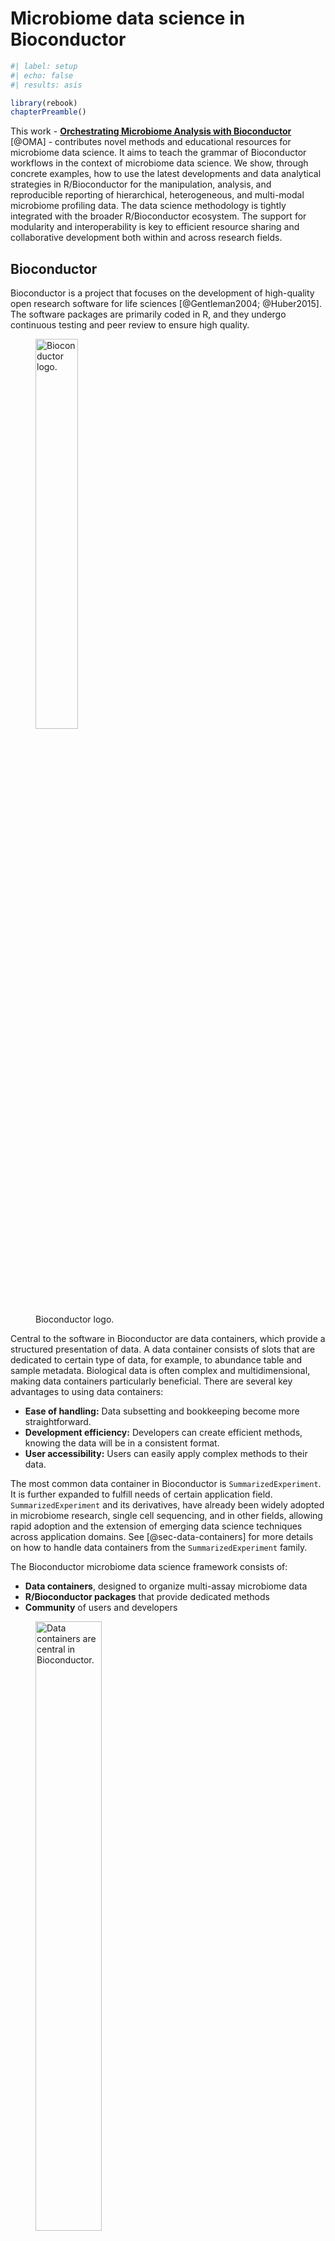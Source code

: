 # Microbiome data science in Bioconductor {#sec-microbiome-in-bioconductor}

```r
#| label: setup
#| echo: false
#| results: asis

library(rebook)
chapterPreamble()
```

This work - [**Orchestrating Microbiome Analysis with Bioconductor**](https://microbiome.github.io/OMA/) [@OMA] -
contributes novel methods and educational resources for microbiome data science.
It aims to teach the grammar of Bioconductor workflows in the context of
microbiome data science. We show, through concrete examples, how to use
the latest developments and data analytical strategies in
R/Bioconductor for the manipulation, analysis, and reproducible
reporting of hierarchical, heterogeneous, and multi-modal microbiome
profiling data. The data science methodology is tightly integrated
with the broader R/Bioconductor ecosystem. The support for modularity and
interoperability is key to efficient resource sharing and
collaborative development both within and across research fields.

## Bioconductor {#sec-bioconductor}

Bioconductor is a project that focuses on the development of high-quality open
research software for life sciences [@Gentleman2004; @Huber2015]. The software
packages are primarily coded in R, and they undergo continuous testing and peer
review to ensure high quality.

![Bioconductor logo.](figures/bioconductor_logo_cmyk.svg){width="40%"}

Central to the software in Bioconductor are data containers, which provide a
structured presentation of data. A data container consists of slots that are
dedicated to certain type of data, for example, to abundance table and sample
metadata. Biological data is often complex and
multidimensional, making data containers particularly beneficial. There are
several key advantages to using data containers:

- **Ease of handling:** Data subsetting and bookkeeping become more straightforward.
- **Development efficiency:** Developers can create efficient methods,
knowing the data will be in a consistent format.
- **User accessibility:** Users can easily apply complex methods to their data.

The most common data container in Bioconductor is `SummarizedExperiment`.
It is further expanded to fulfill needs of certain application field.
`SummarizedExperiment` and its derivatives, have already
been widely adopted in microbiome research, single cell sequencing, and in other
fields, allowing rapid adoption and the extension of emerging data science
techniques across application domains. See [@sec-data-containers] for more
details on how to handle data containers from the `SummarizedExperiment`
family.

The Bioconductor microbiome data science framework consists of:

- **Data containers**, designed to organize multi-assay microbiome data
- **R/Bioconductor packages** that provide dedicated methods
- **Community** of users and developers

![Data containers are central in Bioconductor.](figures/ecosystem.png){width="50%"}

## Microbiome data science in Bioconductor {#sec-microbiome-bioc}

While microbiota is used to refer micro-organisms within well-specified area,
microbiome means microbiota and their genetic material [@Marchesi2015].
Because the complex nature of the microbiome data, computational methods are
essential in microbiome research.

The `phyloseq` data container has been dominant in the microbiome field within
Bioconductor over the past decade [@McMurdie2013]. However, the data container
no longer adequately meets the needs of current research, as it was originally
developed for 16S sequencing data. For instance, incorporating diverse
multi-omics datasets has become increasingly common.

An optimal data container should efficiently store and manage large volumes of
data, including modified or transformed copies of different measurements.
Furthermore, it should
seamlessly integrate into the broader ecosystem of Bioconductor, minimizing
duplication of effort and facilitating interoperability with other tools and
packages.

![Optimal data container.](figures/optimal_data_container.png){width="50%"}

`TreeSummarizedExperiment` was developed to address these requirements
[@Huang2021]. The miaverse framework was subsequently built around the
`TreeSummarizedExperiment` data container [@sec-ecosystem].

## Open data science {#sec-open-data}

Open data science emphasizes sharing code and, where feasible, data alongside
results [@Shetty2019]. Utilizing Bioconductor tools facilitates the development
of efficient and reproducible data science workflows. Enhanced transparency in
research accelerates scientific progress. As open science is a fundamental
concept in microbiome research, this book
aims to educate readers about reproducible reporting practices.

::: {.callout-tip}
## Summary

- Bioconductor is a large ecosystem for bioinformatics.
- Data containers are fundamental in Bioconductor.
- SummarizedExperiment is the most common data container in Bioconductor.

:::

::: {.callout-tip icon=false}
## Exercises

**Exercise 1: Introduction to Bioconductor**

**Goal:** Learn how to navigate Bioconductor website and get idea on the
available packages.

1. Go to [Bioconductor website](https://bioconductor.org/).
2. Navigate to "Packages" section.
3. Search for packages with the biocViews category "microbiome". How many
different packages are available?
4. Look up the mia package. What is its current version? Is it released or
devel version?
5. Locate the mia package's Reference Manual. When was it last updated?

---

**Reproducible reporting with Quarto**

Before starting, read the
[Quarto guidelines for RStudio](https://quarto.org/docs/tools/rstudio.html).
This will help you understand the basics.

**Exercise 2: Creating a Quarto Document**

**Goal:** Learn how to create a Quarto document, add text, and structure content
with Markdown.

1. Open RStudio and create a new Quarto file.
2. In the YAML metadata section at the top, change `title: Untitled` to
`title: "My First Quarto"`.
3. Add a section with the heading `# My first section` and write a short
paragraph underneath.
4. Add a subsection `## List of items` and create:
   - An ordered list (e.g., `1. First item`)
   - An unordered list (e.g., `- Bullet point`)
5. Add another subsection `## Link to web` and create a link to the
[OMA book](https://microbiome.github.io/OMA/) using `[text](url)`.
6. Click **Render** and check how your document looks.

**Expected Outcome:** A properly structured Quarto document with headings,
lists, and a clickable link.

**Exercise 3: Adding code chunks**

**Goal:** Learn how to integrate R code within a Quarto document.

1. Open RStudio and create a new Quarto file.
2. **Insert a code chunk** by pressing **Alt + Cmd + I** (Mac) or
**Ctrl + Alt + I** (Windows, Linux) or from navigation bar.
3. Inside the chunk, define:

    ```
    A <- "my name"
    B <- 0
    ```
4. Above the chunk, write: `Below is my first code chunk`.
5. Insert another chunk below and modify `B`:

    ```
    B <- B + 100
    ```
6. Add a name for this the chunk: `Below I change variable B`.
7. Display `A` and `B` dynamically in text using inline R code. For example,
you can write "My name is A and I have B dogs", where `A` and `B` are the
variables above thus automatically updating the text based on their values.

**Expected Outcome:** Rendered document showing code execution, and dynamic text
updates.

**Exercise 4: Customizing code chunk output**

**Goal:** Learn to control visibility and formatting of code chunks.

1. Create a new Quarto file.
2. Insert three labeled code chunks (`first_chunk`, `fig-box`, `tbl-coldata`).
3. Copy-paste the following code:

    ```
    #| label: first_chunk
    #| code-fold: true
    #| code-summary: "Show the code"
    x <- 1:10
    y <- x^2
    ```
   
    ```
    #| label: fig-box
    #| fig-width: 10
    plot(x, y)
    ```
   
    ```
    #| label: tbl-coldata
    #| echo: false
    data.frame(x, y)
    ```
4. Render and observe:
   - The code of first chunk is folded.
   - The figure is wider.
   - The table appears without showing its generating code.
5. Add `fig-cap` and `tab-cap` options.
6. Cross-reference the figure using `@fig-box`.

**Expected Outcome:** Cleaner output with formatted figures and tables.

:::
